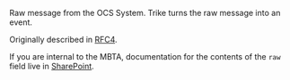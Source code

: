 ---
---

Raw message from the OCS System. Trike turns the raw message into an event.

Originally described in [RFC4](https://github.com/mbta/technology-docs/blob/main/rfcs/accepted/0004-socket-proxy-ocs-cloudevents.md).

If you are internal to the MBTA, documentation for the contents of the `raw` field live in [SharePoint](https://mbta.sharepoint.com/:w:/r/sites/CTD/Shared%20Documents/General/Transit%20Tech%20CTD-wide/Transit%20Data/Product%20Documentation/RTR%20+%20Prediction%20Analyzer/Notes/ocs_messages.docx?d=wd7d5fea4e2104a4cac86b296e3083a47&csf=1&web=1&e=0vRTqp).

<EventSchemaPath event="com.mbta.ocs.raw_message" />
